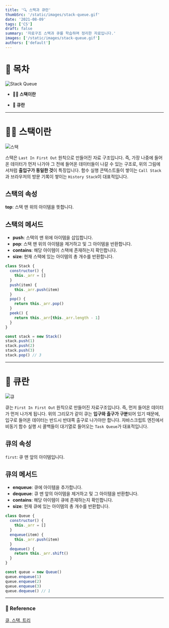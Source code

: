 ```yaml
---
title: '🔍 스택과 큐란'
thumbSrc: '/static/images/stack-queue.gif'
date: '2021-08-09'
tags: ['CS']
draft: false
summary: '자료구조 스택과 큐를 학습하며 정리한 자료입니다.'
images: ['/static/images/stack-queue.gif']
authors: ['default']
---
```


# 📌 목차

![Stack Queue](/static/images/stack-queue.gif)

- **💁🏻 스택이란**

- **🤲 큐란**

---

# 💁🏻 스택이란

![스택](/static/images/stack.gif)

스택은 `Last In First Out` 원칙으로 만들어진 자료 구조입니다. 즉, 가장 나중에 들어온 데이터가 먼저 나가야 그 전에 들어온 데이터들이 나갈 수 있는 구조로, 위의 그림에서처럼 **출입구가 동일한 것**이 특징입니다. 함수 실행 콘텍스트들이 쌓이는 `Call Stack`과 브라우저의 방문 기록이 쌓이는 `History Stack`이 대표적입니다.

## 스택의 속성

**top**: 스택 맨 위의 아이템을 뜻합니다.

## 스택의 메서드

- **push**: 스택의 맨 위에 아이템을 삽입합니다.
- **pop**: 스택 맨 위의 아이템을 제거하고 및 그 아이템을 반환합니다.
- **contains**: 해당 아이템이 스택에 존재하는지 확인합니다.
- **size**: 현재 스택에 있는 아이템의 총 개수를 반환합니다.

```javascript
class Stack {
  constructor() {
    this._arr = []
  }
  push(item) {
    this._arr.push(item)
  }
  pop() {
    return this._arr.pop()
  }
  peek() {
    return this._arr[this._arr.length - 1]
  }
}

const stack = new Stack()
stack.push(1)
stack.push(2)
stack.push(3)
stack.pop() // 3
```

---

# 🤲 큐란

![큐](/static/images/queue.gif)

큐는 `First In First Out` 원칙으로 만들어진 자료구조입니다. 즉, 먼저 들어온 데이터가 먼저 나가게 됩니다. 위의 그리모가 같이 큐는 **입구와 출구가 구분**되어 있기 때문에, 입구로 들어온 데이터는 반드시 반대쪽 출구로 나가야만 합니다. 자바스크립트 엔진에서 비동기 함수 실행 시 콜백들이 대기열로 들어오는 `Task Queue`가 대표적입니다.

## 큐의 속성

`first`: 큐 맨 앞의 아이템입니다.

## 큐의 메서드

- **enqueue**: 큐에 아이템을 추가합니다.
- **dequeue**: 큐 맨 앞의 아이템을 제거하고 및 그 아이템을 반환합니다.
- **contains**: 해당 아이템이 큐에 존재하는지 확인합니다.
- **size**: 현재 큐에 있는 아이템의 총 개수를 반환합니다.

```javascript
class Queue {
  constructor() {
    this._arr = []
  }
  enqueue(item) {
    this._arr.push(item)
  }
  dequeue() {
    return this._arr.shift()
  }
}

const queue = new Queue()
queue.enqueue(1)
queue.enqueue(2)
queue.enqueue(3)
queue.dequeue() // 1
```

---

### 🔗 Reference

[큐, 스택, 트리](https://helloworldjavascript.net/pages/282-data-structures.html)
